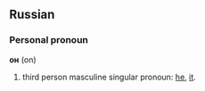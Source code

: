 ==Russian==
===Personal pronoun===
'''он''' (on)

# third person masculine singular pronoun: [[he]], [[it]].